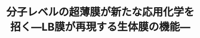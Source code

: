 ﻿---
title: "分子レベルの超薄膜が新たな応用化学を招く―LB膜が再現する生体膜の機能―"
category: "生命理工学院"
vol: "7"
interviewee: "藤平 正道 "
url: ""
tags: []
pdf: "7-1.pdf"
facephoto: ""
career: ""
preface: "人間は生物のもつあらゆる機能を再現してきた。鳥の翼を飛行機が、動物の毛皮を衣服が、といった具合である。しかし、最近までは細胞レベルの機能といったことまでに、人間の手が届くことはなかった。そして、そうした機能は、「神技」として人間を驚嘆させるだけだったが、いままたその一端で事情が変ってきている。ＬＢ膜という分子レベルの薄膜が、生体における機能を人の手が再現することを可能にしつつあるのだ。そこで今回、ＬＢ膜を主な研究対象にすえている藤平を訪ねてみた。"
---

